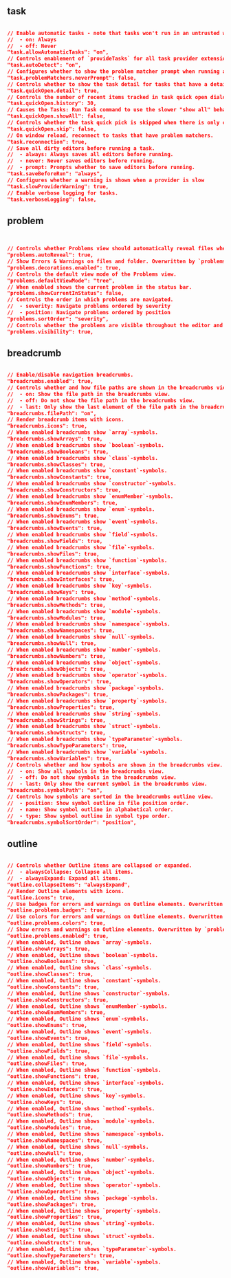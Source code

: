 ## task

```json

// Enable automatic tasks - note that tasks won't run in an untrusted workspace.
//  - on: Always
//  - off: Never
"task.allowAutomaticTasks": "on",
// Controls enablement of `provideTasks` for all task provider extension. If the Tasks: Run Task command is slow, disabling auto detect for task providers may help. Individual extensions may also provide settings that disable auto detection.
"task.autoDetect": "on",
// Configures whether to show the problem matcher prompt when running a task. Set to `true` to never prompt, or use a dictionary of task types to turn off prompting only for specific task types.
"task.problemMatchers.neverPrompt": false,
// Controls whether to show the task detail for tasks that have a detail in task quick picks, such as Run Task.
"task.quickOpen.detail": true,
// Controls the number of recent items tracked in task quick open dialog.
"task.quickOpen.history": 30,
// Causes the Tasks: Run Task command to use the slower "show all" behavior instead of the faster two level picker where tasks are grouped by provider.
"task.quickOpen.showAll": false,
// Controls whether the task quick pick is skipped when there is only one task to pick from.
"task.quickOpen.skip": false,
// On window reload, reconnect to tasks that have problem matchers.
"task.reconnection": true,
// Save all dirty editors before running a task.
//  - always: Always saves all editors before running.
//  - never: Never saves editors before running.
//  - prompt: Prompts whether to save editors before running.
"task.saveBeforeRun": "always",
// Configures whether a warning is shown when a provider is slow
"task.slowProviderWarning": true,
// Enable verbose logging for tasks.
"task.verboseLogging": false,

```

## problem

```json


// Controls whether Problems view should automatically reveal files when opening them.
"problems.autoReveal": true,
// Show Errors & Warnings on files and folder. Overwritten by `problems.visibility` when it is off.
"problems.decorations.enabled": true,
// Controls the default view mode of the Problems view.
"problems.defaultViewMode": "tree",
// When enabled shows the current problem in the status bar.
"problems.showCurrentInStatus": false,
// Controls the order in which problems are navigated.
//  - severity: Navigate problems ordered by severity
//  - position: Navigate problems ordered by position
"problems.sortOrder": "severity",
// Controls whether the problems are visible throughout the editor and workbench.
"problems.visibility": true,
```

## breadcrumb

```json

// Enable/disable navigation breadcrumbs.
"breadcrumbs.enabled": true,
// Controls whether and how file paths are shown in the breadcrumbs view.
//  - on: Show the file path in the breadcrumbs view.
//  - off: Do not show the file path in the breadcrumbs view.
//  - last: Only show the last element of the file path in the breadcrumbs view.
"breadcrumbs.filePath": "on",
// Render breadcrumb items with icons.
"breadcrumbs.icons": true,
// When enabled breadcrumbs show `array`-symbols.
"breadcrumbs.showArrays": true,
// When enabled breadcrumbs show `boolean`-symbols.
"breadcrumbs.showBooleans": true,
// When enabled breadcrumbs show `class`-symbols.
"breadcrumbs.showClasses": true,
// When enabled breadcrumbs show `constant`-symbols.
"breadcrumbs.showConstants": true,
// When enabled breadcrumbs show `constructor`-symbols.
"breadcrumbs.showConstructors": true,
// When enabled breadcrumbs show `enumMember`-symbols.
"breadcrumbs.showEnumMembers": true,
// When enabled breadcrumbs show `enum`-symbols.
"breadcrumbs.showEnums": true,
// When enabled breadcrumbs show `event`-symbols.
"breadcrumbs.showEvents": true,
// When enabled breadcrumbs show `field`-symbols.
"breadcrumbs.showFields": true,
// When enabled breadcrumbs show `file`-symbols.
"breadcrumbs.showFiles": true,
// When enabled breadcrumbs show `function`-symbols.
"breadcrumbs.showFunctions": true,
// When enabled breadcrumbs show `interface`-symbols.
"breadcrumbs.showInterfaces": true,
// When enabled breadcrumbs show `key`-symbols.
"breadcrumbs.showKeys": true,
// When enabled breadcrumbs show `method`-symbols.
"breadcrumbs.showMethods": true,
// When enabled breadcrumbs show `module`-symbols.
"breadcrumbs.showModules": true,
// When enabled breadcrumbs show `namespace`-symbols.
"breadcrumbs.showNamespaces": true,
// When enabled breadcrumbs show `null`-symbols.
"breadcrumbs.showNull": true,
// When enabled breadcrumbs show `number`-symbols.
"breadcrumbs.showNumbers": true,
// When enabled breadcrumbs show `object`-symbols.
"breadcrumbs.showObjects": true,
// When enabled breadcrumbs show `operator`-symbols.
"breadcrumbs.showOperators": true,
// When enabled breadcrumbs show `package`-symbols.
"breadcrumbs.showPackages": true,
// When enabled breadcrumbs show `property`-symbols.
"breadcrumbs.showProperties": true,
// When enabled breadcrumbs show `string`-symbols.
"breadcrumbs.showStrings": true,
// When enabled breadcrumbs show `struct`-symbols.
"breadcrumbs.showStructs": true,
// When enabled breadcrumbs show `typeParameter`-symbols.
"breadcrumbs.showTypeParameters": true,
// When enabled breadcrumbs show `variable`-symbols.
"breadcrumbs.showVariables": true,
// Controls whether and how symbols are shown in the breadcrumbs view.
//  - on: Show all symbols in the breadcrumbs view.
//  - off: Do not show symbols in the breadcrumbs view.
//  - last: Only show the current symbol in the breadcrumbs view.
"breadcrumbs.symbolPath": "on",
// Controls how symbols are sorted in the breadcrumbs outline view.
//  - position: Show symbol outline in file position order.
//  - name: Show symbol outline in alphabetical order.
//  - type: Show symbol outline in symbol type order.
"breadcrumbs.symbolSortOrder": "position",
```

## outline

```json

// Controls whether Outline items are collapsed or expanded.
//  - alwaysCollapse: Collapse all items.
//  - alwaysExpand: Expand all items.
"outline.collapseItems": "alwaysExpand",
// Render Outline elements with icons.
"outline.icons": true,
// Use badges for errors and warnings on Outline elements. Overwritten by `problems.visibility` when it is off.
"outline.problems.badges": true,
// Use colors for errors and warnings on Outline elements. Overwritten by `problems.visibility` when it is off.
"outline.problems.colors": true,
// Show errors and warnings on Outline elements. Overwritten by `problems.visibility` when it is off.
"outline.problems.enabled": true,
// When enabled, Outline shows `array`-symbols.
"outline.showArrays": true,
// When enabled, Outline shows `boolean`-symbols.
"outline.showBooleans": true,
// When enabled, Outline shows `class`-symbols.
"outline.showClasses": true,
// When enabled, Outline shows `constant`-symbols.
"outline.showConstants": true,
// When enabled, Outline shows `constructor`-symbols.
"outline.showConstructors": true,
// When enabled, Outline shows `enumMember`-symbols.
"outline.showEnumMembers": true,
// When enabled, Outline shows `enum`-symbols.
"outline.showEnums": true,
// When enabled, Outline shows `event`-symbols.
"outline.showEvents": true,
// When enabled, Outline shows `field`-symbols.
"outline.showFields": true,
// When enabled, Outline shows `file`-symbols.
"outline.showFiles": true,
// When enabled, Outline shows `function`-symbols.
"outline.showFunctions": true,
// When enabled, Outline shows `interface`-symbols.
"outline.showInterfaces": true,
// When enabled, Outline shows `key`-symbols.
"outline.showKeys": true,
// When enabled, Outline shows `method`-symbols.
"outline.showMethods": true,
// When enabled, Outline shows `module`-symbols.
"outline.showModules": true,
// When enabled, Outline shows `namespace`-symbols.
"outline.showNamespaces": true,
// When enabled, Outline shows `null`-symbols.
"outline.showNull": true,
// When enabled, Outline shows `number`-symbols.
"outline.showNumbers": true,
// When enabled, Outline shows `object`-symbols.
"outline.showObjects": true,
// When enabled, Outline shows `operator`-symbols.
"outline.showOperators": true,
// When enabled, Outline shows `package`-symbols.
"outline.showPackages": true,
// When enabled, Outline shows `property`-symbols.
"outline.showProperties": true,
// When enabled, Outline shows `string`-symbols.
"outline.showStrings": true,
// When enabled, Outline shows `struct`-symbols.
"outline.showStructs": true,
// When enabled, Outline shows `typeParameter`-symbols.
"outline.showTypeParameters": true,
// When enabled, Outline shows `variable`-symbols.
"outline.showVariables": true,
```

## 
